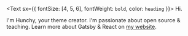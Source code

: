<Text sx={{ fontSize: [4, 5, 6], fontWeight: `bold`, color: `heading` }}>
  Hi.
</Text>

I'm Hunchy, your theme creator. I'm passionate about open source & teaching. Learn more about Gatsby & React on [my website](https://www.lekoarts.de?utm_source=minimal-blog&utm_medium=Starter).
